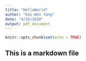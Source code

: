 ```yaml
---
title: "HelloWorld"
author: "Kai-Wen Yang"
date: "4/24/2020"
output: pdf_document
---
```


```r
knitr::opts_chunk$set(echo = TRUE)
```

## This is a markdown file